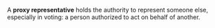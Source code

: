 A '''proxy representative''' holds the authority to represent someone else, especially in voting: a person authorized to act on behalf of another.

{{msg:stub}}